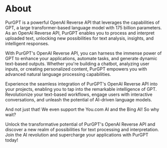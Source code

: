 # About

PurGPT is a powerful OpenAI Reverse API that leverages the capabilities of GPT, a large transformer-based language model with 175 billion parameters. As an OpenAI Reverse API, PurGPT enables you to process and interpret uploaded text, unlocking new possibilities for text analysis, insights, and intelligent responses.

With PurGPT's OpenAI Reverse API, you can harness the immense power of GPT to enhance your applications, automate tasks, and generate dynamic text-based outputs. Whether you're building a chatbot, analyzing user inputs, or creating personalized content, PurGPT empowers you with advanced natural language processing capabilities.

Experience the seamless integration of PurGPT's OpenAI Reverse API into your projects, enabling you to tap into the remarkable intelligence of GPT. Revolutionize your text-based workflows, engage users with interactive conversations, and unleash the potential of AI-driven language models.

And not just that! We even support the You.com AI and the Bing AI! So why wait?

Unlock the transformative potential of PurGPT's OpenAI Reverse API and discover a new realm of possibilities for text processing and interpretation. Join the AI revolution and supercharge your applications with PurGPT today!
